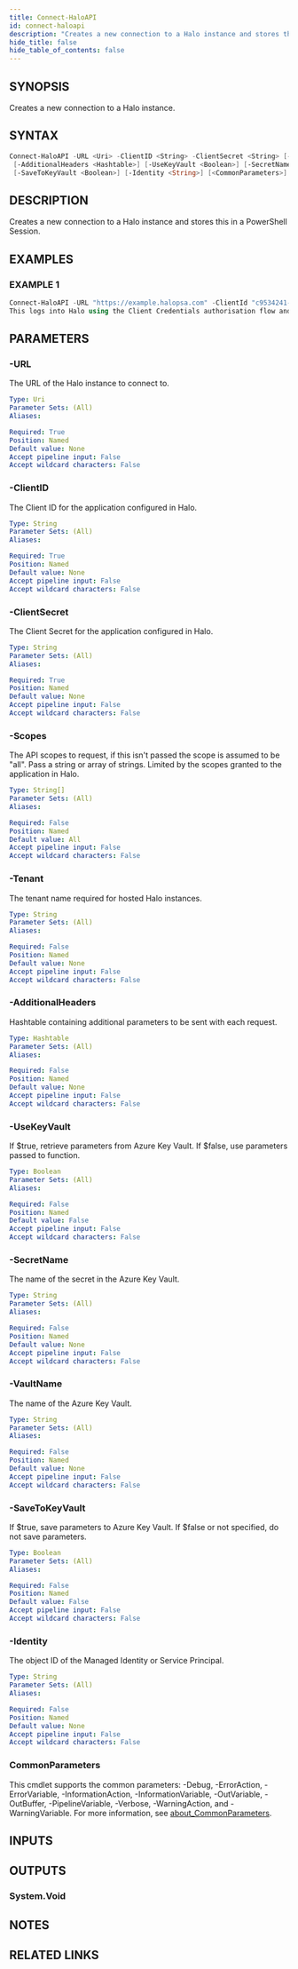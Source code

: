 ```yaml
---
title: Connect-HaloAPI
id: connect-haloapi
description: "Creates a new connection to a Halo instance and stores this in a PowerShell Session."
hide_title: false
hide_table_of_contents: false
---
```


## SYNOPSIS

Creates a new connection to a Halo instance.

## SYNTAX

```powershell
Connect-HaloAPI -URL <Uri> -ClientID <String> -ClientSecret <String> [-Scopes <String[]>] [-Tenant <String>]
 [-AdditionalHeaders <Hashtable>] [-UseKeyVault <Boolean>] [-SecretName <String>] [-VaultName <String>]
 [-SaveToKeyVault <Boolean>] [-Identity <String>] [<CommonParameters>]
```

## DESCRIPTION

Creates a new connection to a Halo instance and stores this in a PowerShell Session.

## EXAMPLES

### EXAMPLE 1

```powershell
Connect-HaloAPI -URL "https://example.halopsa.com" -ClientId "c9534241-dde9-4d04-9d45-32b1fbff22ed" -ClientSecret "14c0c9af-2db1-48ab-b29c-51975df4afa2-739e4ef2-9aad-4fe9-b486-794feca48ea8" -Scopes "all" -Tenant "demo" -VaultName "MyVault" -SaveToKeyVault $true
This logs into Halo using the Client Credentials authorisation flow and saves the secrets to the specified Azure Key Vault for future use.
```

## PARAMETERS

### -URL

The URL of the Halo instance to connect to.

```yaml
Type: Uri
Parameter Sets: (All)
Aliases:

Required: True
Position: Named
Default value: None
Accept pipeline input: False
Accept wildcard characters: False
```

### -ClientID

The Client ID for the application configured in Halo.

```yaml
Type: String
Parameter Sets: (All)
Aliases:

Required: True
Position: Named
Default value: None
Accept pipeline input: False
Accept wildcard characters: False
```

### -ClientSecret

The Client Secret for the application configured in Halo.

```yaml
Type: String
Parameter Sets: (All)
Aliases:

Required: True
Position: Named
Default value: None
Accept pipeline input: False
Accept wildcard characters: False
```

### -Scopes

The API scopes to request, if this isn't passed the scope is assumed to be "all".
Pass a string or array of strings.
Limited by the scopes granted to the application in Halo.

```yaml
Type: String[]
Parameter Sets: (All)
Aliases:

Required: False
Position: Named
Default value: All
Accept pipeline input: False
Accept wildcard characters: False
```

### -Tenant

The tenant name required for hosted Halo instances.

```yaml
Type: String
Parameter Sets: (All)
Aliases:

Required: False
Position: Named
Default value: None
Accept pipeline input: False
Accept wildcard characters: False
```

### -AdditionalHeaders

Hashtable containing additional parameters to be sent with each request.

```yaml
Type: Hashtable
Parameter Sets: (All)
Aliases:

Required: False
Position: Named
Default value: None
Accept pipeline input: False
Accept wildcard characters: False
```

### -UseKeyVault

If $true, retrieve parameters from Azure Key Vault.
If $false, use parameters passed to function.

```yaml
Type: Boolean
Parameter Sets: (All)
Aliases:

Required: False
Position: Named
Default value: False
Accept pipeline input: False
Accept wildcard characters: False
```

### -SecretName

The name of the secret in the Azure Key Vault.

```yaml
Type: String
Parameter Sets: (All)
Aliases:

Required: False
Position: Named
Default value: None
Accept pipeline input: False
Accept wildcard characters: False
```

### -VaultName

The name of the Azure Key Vault.

```yaml
Type: String
Parameter Sets: (All)
Aliases:

Required: False
Position: Named
Default value: None
Accept pipeline input: False
Accept wildcard characters: False
```

### -SaveToKeyVault

If $true, save parameters to Azure Key Vault.
If $false or not specified, do not save parameters.

```yaml
Type: Boolean
Parameter Sets: (All)
Aliases:

Required: False
Position: Named
Default value: False
Accept pipeline input: False
Accept wildcard characters: False
```

### -Identity

The object ID of the Managed Identity or Service Principal.

```yaml
Type: String
Parameter Sets: (All)
Aliases:

Required: False
Position: Named
Default value: None
Accept pipeline input: False
Accept wildcard characters: False
```

### CommonParameters

This cmdlet supports the common parameters: -Debug, -ErrorAction, -ErrorVariable, -InformationAction, -InformationVariable, -OutVariable, -OutBuffer, -PipelineVariable, -Verbose, -WarningAction, and -WarningVariable. For more information, see [about_CommonParameters](http://go.microsoft.com/fwlink/?LinkID=113216).

## INPUTS

## OUTPUTS

### System.Void

## NOTES

## RELATED LINKS
